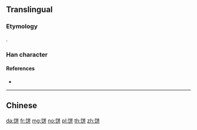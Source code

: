 {{character info/new}}
{{also|餅|餠}}
==Translingual==
{{stroke order|type=animate}}

===Etymology===
{{Han simp|餅|f=飠|t=饣}}.

===Han character===
{{Han char|rn=184|rad=饣|as=06|sn=9|four=|canj=NVTT|ids=⿰饣并}}

====References====
* {{Han ref|kx=1427.311|hdz=74453.020|uh=997C|ud=39292}}

----

==Chinese==
{{zh-see|餅}}

[[da:饼]]
[[fr:饼]]
[[mg:饼]]
[[no:饼]]
[[pl:饼]]
[[th:饼]]
[[zh:饼]]